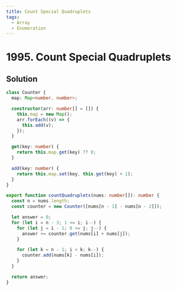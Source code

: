 ```yaml
---
title: Count Special Quadruplets
tags:
  - Array
  - Enumeration
---
```


# 1995. Count Special Quadruplets

<Badges>
  <LevelBadge level="easy" />
  <TopicBadge name="Array" slug="array" />
  <TopicBadge name="Enumeration" slug="enumeration" />
</Badges>

## Solution

```typescript filename="solution.ts" copy
class Counter {
  map: Map<number, number>;

  constructor(arr: number[] = []) {
    this.map = new Map();
    arr.forEach((v) => {
      this.add(v);
    });
  }

  get(key: number) {
    return this.map.get(key) ?? 0;
  }

  add(key: number) {
    return this.map.set(key, this.get(key) + 1);
  }
}

export function countQuadruplets(nums: number[]): number {
  const n = nums.length;
  const counter = new Counter([nums[n - 1] - nums[n - 2]]);

  let answer = 0;
  for (let i = n - 3; 1 <= i; i--) {
    for (let j = i - 1; 0 <= j; j--) {
      answer += counter.get(nums[i] + nums[j]);
    }

    for (let k = n - 1; i < k; k--) {
      counter.add(nums[k] - nums[i]);
    }
  }

  return answer;
}
```

<ProblemLink
  codingSite="leetcode"
  href="https://leetcode.com/problems/count-special-quadruplets"
  title="Count Special Quadruplets"
/>
